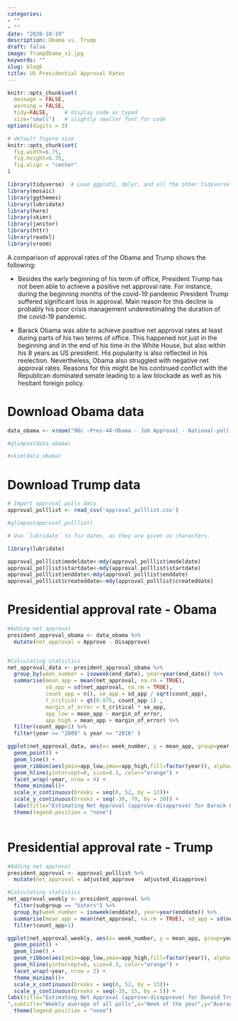 ```yaml
---
categories:
- ""
- ""
date: "2020-10-19"
description: Obama vs. Trump
draft: false
image: TrumpObama_v1.jpg
keywords: ""
slug: blog6
title: US Presidential Approval Rates
---
```


```r
knitr::opts_chunk$set(
  message = FALSE, 
  warning = FALSE, 
  tidy=FALSE,     # display code as typed
  size="small")   # slightly smaller font for code
options(digits = 3)

# default figure size
knitr::opts_chunk$set(
  fig.width=6.75, 
  fig.height=6.75,
  fig.align = "center"
)
```


```r
library(tidyverse)  # Load ggplot2, dplyr, and all the other tidyverse packages
library(mosaic)
library(ggthemes)
library(lubridate)
library(here)
library(skimr)
library(janitor)
library(httr)
library(readxl)
library(vroom)
```

A comparison of approval rates of the Obama and Trump shows the following:

* Besides the early beginning of his term of office, President Trump has not been able to achieve a positive net approval rate. For instance, during the beginning months of the covid-19 pandemic President Trump suffered significant loss in approval. Main reason for this decline is probably his poor crisis management underestimating the duration of the covid-19 pandemic. 

* Barack Obama was able to achieve positive  net approval rates at least during parts of his two terms of office. This happened not just in the beginning and in the end of his time in the White House, but also within his 8 years as US president. His popularity is also reflected in his reelection. Nevertheless, Obama also struggled with negative net approval rates. Reasons for this might be his continued conflict with the Republican dominated senate leading to a law blockade as well as his hesitant foreign policy. 

# Download Obama data

```r

data_obama <- vroom("00c -Pres-44-Obama - Job Approval - National-poll-responses-clean.tsv")

#glimpse(data_obama)

#skim(data_obama)
```


# Download Trump data

```r
# Import approval polls data
approval_polllist <- read_csv('approval_polllist.csv')

#glimpse(approval_polllist)

# Use `lubridate` to fix dates, as they are given as characters.

library(lubridate)

approval_polllist$modeldate<-mdy(approval_polllist$modeldate)
approval_polllist$startdate<-mdy(approval_polllist$startdate)
approval_polllist$enddate<-mdy(approval_polllist$enddate)
approval_polllist$createddate<-mdy(approval_polllist$createddate)

```


# Presidential approval rate - Obama

```r
#Adding net approval
president_approval_obama <- data_obama %>%
  mutate(net_approval = Approve - Disapprove)


#Calculating statistics
net_approval_data <- president_approval_obama %>%
  group_by(week_number = isoweek(end_date), year=year(end_date)) %>% 
  summarise(mean_app = mean(net_approval, na.rm = TRUE), 
            sd_app = sd(net_approval, na.rm = TRUE), 
            count_app = n(), se_app = sd_app / sqrt(count_app), 
            t_critical = qt(0.975, count_app-1) , 
            margin_of_error = t_critical * se_app, 
            app_low = mean_app - margin_of_error, 
            app_high = mean_app + margin_of_error) %>%
  filter(count_app>1) %>%
  filter(year >= "2009" & year <= "2016" )

ggplot(net_approval_data, aes(x= week_number, y = mean_app, group=year, colour = factor(year)))+
  geom_point() +
  geom_line() +
  geom_ribbon(aes(ymin=app_low,ymax=app_high,fill=factor(year)), alpha=0.1)+
  geom_hline(yintercept=0, size=0.3, color="orange") +
  facet_wrap(~year, nrow = 4) +
  theme_minimal()+
  scale_x_continuous(breaks = seq(0, 52, by = 13))+ 
  scale_y_continuous(breaks = seq(-30, 70, by = 20)) +
  labs(title="Estimating Net Approval (approve-disapprove) for Barack Obama",subtitle="Weekly average of all polls",x="Week of the year",y="Average net approval (%)") +
  theme(legend.position = "none")
  


```


# Presidential approval rate - Trump

```r
#Adding net approval
president_approval <- approval_polllist %>%
  mutate(net_approval = adjusted_approve - adjusted_disapprove)

#Calculating statistics
net_approval_weekly <- president_approval %>%
  filter(subgroup == "Voters") %>%
  group_by(week_number = isoweek(enddate), year=year(enddate)) %>% 
  summarise(mean_app = mean(net_approval, na.rm = TRUE), sd_app = sd(net_approval, na.rm = TRUE), count_app = n(), se_app = sd_app / sqrt(count_app), t_critical = qt(0.975, count_app-1) , margin_of_error = t_critical * se_app, app_low = mean_app - margin_of_error, app_high = mean_app + margin_of_error) %>%
  filter(count_app>1)

ggplot(net_approval_weekly, aes(x= week_number, y = mean_app, group=year, colour = factor(year)))+
  geom_point() +
  geom_line() +
  geom_ribbon(aes(ymin=app_low,ymax=app_high,fill=factor(year)), alpha=0.1)+
  geom_hline(yintercept=0, size=0.3, color="orange") +
  facet_wrap(~year, nrow = 2) +
  theme_minimal()+
  scale_x_continuous(breaks = seq(0, 52, by = 13))+ 
  scale_y_continuous(breaks = seq(-35, 15, by = 5)) +
labs(title="Estimating Net Approval (approve-disapprove) for Donald Trump
",subtitle="Weekly average of all polls",x="Week of the year",y="Average net approval (%)") +
  theme(legend.position = "none")


```



